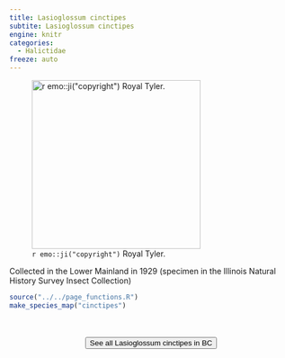 ```yaml
---
title: Lasioglossum cinctipes
subtite: Lasioglossum cinctipes
engine: knitr
categories:
  - Halictidae
freeze: auto
---
```

![`r emo::ji("copyright")` Royal Tyler.](https://inaturalist-open-data.s3.amazonaws.com/photos/60918516/large.jpg){height=300}

Collected in the Lower Mainland in 1929 (specimen in the Illinois Natural History Survey Insect Collection)



```r
source("../../page_functions.R")
make_species_map("cinctipes")
```
<br><br>
<center>


<a href="https://inaturalist.ca/observations?place_id=any&subview=map&taxon_id=199106"><button type="button" class="btn btn-secondary">See all Lasioglossum cinctipes in BC <i class="fa-solid fa-arrow-up-right-from-square"></i> </button></a>
</center>
